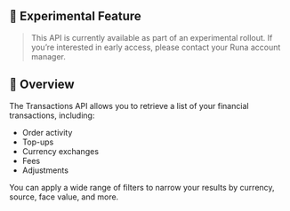 ## 🚧 Experimental Feature

> This API is currently available as part of an experimental rollout. If you’re interested in early access, please contact your Runa account manager.

## 🔎 Overview

The Transactions API allows you to retrieve a list of your financial transactions, including:

- Order activity
- Top-ups
- Currency exchanges
- Fees
- Adjustments

You can apply a wide range of filters to narrow your results by currency, source, face value, and more.
